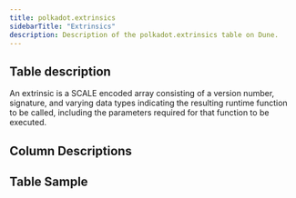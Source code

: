 ```yaml
---
title: polkadot.extrinsics
sidebarTitle: "Extrinsics"
description: Description of the polkadot.extrinsics table on Dune.
---
```


## Table description

An extrinsic is a SCALE encoded array consisting of a version number, signature, and varying data types indicating the resulting runtime function to be called, including the parameters required for that function to be executed.

## Column Descriptions


<ColumnDescriptions tableSchema="polkadot" tableName="extrinsics" />

## Table Sample


<TableSample tableSchema="polkadot" tableName="extrinsics" />